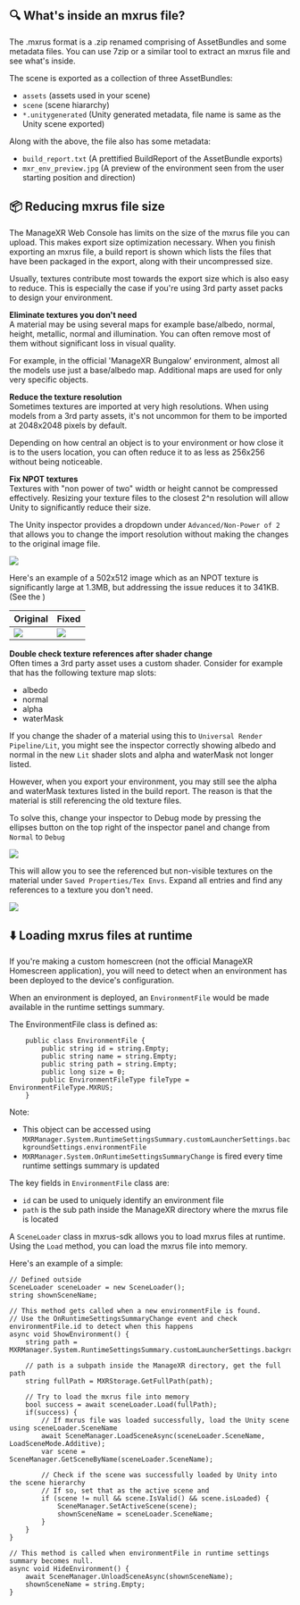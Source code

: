 ## 🔍 What's inside an mxrus file?
The .mxrus format is a .zip renamed comprising of AssetBundles and some metadata files. You can use 7zip or a similar tool to extract an mxrus 
file and see what's inside.

The scene is exported as a collection of three AssetBundles:
* `assets` (assets used in your scene)
* `scene` (scene hiararchy)
* `*.unitygenerated` (Unity generated metadata, file name is same as the Unity scene exported)

Along with the above, the file also has some metadata:
* `build_report.txt` (A prettified BuildReport of the AssetBundle exports)
* `mxr_env_preview.jpg` (A preview of the environment seen from the user starting position and direction)

## 📦 Reducing mxrus file size  
The ManageXR Web Console has limits on the size of the mxrus file you can upload. This makes export size optimization necessary. When you finish
exporting an mxrus file, a build report is shown which lists the files that have been packaged in the export, along with their uncompressed size.

Usually, textures contribute most towards the export size which is also easy to reduce. This is especially the case if you're using 3rd party asset packs 
to design your environment.

__Eliminate textures you don't need__  
A material may be using several maps for example base/albedo, normal, height, metallic, normal and illumination. You can often remove most of them 
without significant loss in visual quality. 

For example, in the official 'ManageXR Bungalow' environment, almost all the models use just a base/albedo map. Additional maps are used for only very specific objects.

__Reduce the texture resolution__  
Sometimes textures are imported at very high resolutions. When using models from a 3rd party assets, it's not uncommon for them to be imported at 2048x2048 
pixels by default.  

Depending on how central an object is to your environment  or how close it is to the users location, you can often reduce it to as less as 256x256 
without being noticeable.

__Fix NPOT textures__  
Textures with "non power of two" width or height cannot be compressed effectively. Resizing your texture files to the closest 2^n resolution will allow 
Unity to significantly reduce their size. 

The Unity inspector provides a dropdown under `Advanced/Non-Power of 2` that allows you to change the import resolution without making the changes to the original image file.

![](img/npot-dropdown.png)

Here's an example of a 502x512 image which as an NPOT texture is significantly large at 1.3MB, but addressing the issue reduces it to 341KB. 
(See the )

|Original|Fixed|
|-|-|
|![](img/npot-uncompressed.png)|![](img/npot-compressed.png)|


__Double check texture references after shader change__  
Often times a 3rd party asset uses a custom shader. Consider for example that has the following texture map slots:
* albedo
* normal
* alpha
* waterMask

If you change the shader of a material using this to `Universal Render Pipeline/Lit`, you might see the inspector correctly showing
albedo and normal in the new `Lit` shader slots and alpha and waterMask not longer listed.

However, when you export your environment, you may still see the alpha and waterMask textures listed in the build report. The reason is that 
the material is still referencing the old texture files.  

To solve this, change your inspector to Debug mode by pressing the ellipses button on the top right of the inspector panel and change from `Normal` to `Debug`

![](img/inspector-debug-mode.png)

This will allow you to see the referenced but non-visible textures on the material under `Saved Properties/Tex Envs`. Expand all entries and find 
any references to a texture you don't need.

![](img/material-inspector-debug-mode.png)

## ⬇️ Loading mxrus files at runtime
If you're making a custom homescreen (not the official ManageXR Homescreen application), you will need to detect when an environment has been deployed to the device's configuration.

When an environment is deployed, an `EnvironmentFile` would be made available in the runtime settings summary. 

The EnvironmentFile class is defined as:
```
    public class EnvironmentFile {
        public string id = string.Empty;
        public string name = string.Empty;
        public string path = string.Empty;
        public long size = 0;
        public EnvironmentFileType fileType = EnvironmentFileType.MXRUS;
    }
```

Note:
* This object can be accessed using `MXRManager.System.RuntimeSettingsSummary.customLauncherSettings.backgroundSettings.environmentFile`
* `MXRManager.System.OnRuntimeSettingsSummaryChange` is fired every time runtime settings summary is updated

The key fields in `EnvironmentFile` class are:
- `id` can be used to uniquely identify an environment file
- `path` is the sub path inside the ManageXR directory where the mxrus file is located

A `SceneLoader` class in mxrus-sdk allows you to load mxrus files at runtime. Using the `Load` method, you can load the mxrus file into memory.

Here's an example of a simple:

```
// Defined outside
SceneLoader sceneLoader = new SceneLoader();
string shownSceneName;

// This method gets called when a new environmentFile is found. 
// Use the OnRuntimeSettingsSummaryChange event and check environmentFile.id to detect when this happens
async void ShowEnvironment() {
    string path = MXRManager.System.RuntimeSettingsSummary.customLauncherSettings.backgroundSettings.environmentFile.path;

    // path is a subpath inside the ManageXR directory, get the full path
    string fullPath = MXRStorage.GetFullPath(path);

    // Try to load the mxrus file into memory
    bool success = await sceneLoader.Load(fullPath);
    if(success) {
        // If mxrus file was loaded successfully, load the Unity scene using sceneLoader.SceneName
        await SceneManager.LoadSceneAsync(sceneLoader.SceneName, LoadSceneMode.Additive);
        var scene = SceneManager.GetSceneByName(sceneLoader.SceneName);

        // Check if the scene was successfully loaded by Unity into the scene hierarchy
        // If so, set that as the active scene and 
        if (scene != null && scene.IsValid() && scene.isLoaded) {
            SceneManager.SetActiveScene(scene);
            shownSceneName = sceneLoader.SceneName;
        }
    }
}

// This method is called when environmentFile in runtime settings summary becomes null.
async void HideEnvironment() {
    await SceneManager.UnloadSceneAsync(shownSceneName);
    shownSceneName = string.Empty;
}
```